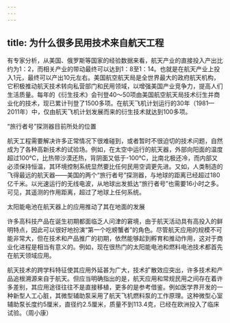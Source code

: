 ```yaml
---
---
---
```

title: 为什么很多民用技术来自航天工程
---




有专家分析，从美国、俄罗斯等国家的经验数据来看，航天产业的直接投入产出比约为1：2，而相关产业的带动最终可以达到1：8至1：14。也就是在航天产业上投入1元，最终可以产出10元左右。美国航空航天局是全世界最大的政府航天机构，它积极推动航天技术转向私营部门和民用领域，以增强美国产业竞争力，提高人们生活质量。每年的《衍生技术》会刊登40～50项由美国航空航天局技术衍生并商业化的技术，现已累计刊登了1500多项。在航天飞机计划运行的30年（1981—2011年）中，仅由航天飞机计划发展而来的衍生技术就达到100多项。

“旅行者号”探测器目前所处的位置



航天工程需要解决许多正常情况下很难碰到，或者暂时不很迫切的技术问题，自然成为了各种高新技术的试验场。例如，在太空中运行的航天器，外部向阳面的温度超过100℃，比热带沙漠还热，背阴面又低于-100℃，比南北极还冷，而内部又必须保持恒温，其环境控制系统显然要比任何民用空调更先进。又如，人类制造的飞得最远的航天器——美国的两个“旅行者号”探测器，与地球的距离已经超过180亿千米。以光速运行的无线电波，从地球出发抵达“旅行者号”也需要16小时之多。可见，其遥测的作用距离，超过了地球上任何系统。

太阳能电池在航天器上的应用推动了其在地面的发展



许多高科技产品在诞生初期都面临乏人问津的窘境，由于航天活动具有高投入的鲜明特点，因此可以很好地扮演“第一个吃螃蟹者”的角色。尽管航天应用的规模不可能非常大，但在技术和产品推广的初期，依然能够起到孵育和推动作用，这对于商业化进程是相当有意义的。例如，现在很热门的太阳能电池和燃料电池技术都首先在航天领域应用。

航天技术的跨学科特征使其应用外延甚为广大，技术扩散效应突出，许多技术和产品追根溯源来自于航天。但应当明确指出的是，航天应用和常规民用之间存在着许多差别，其应用途径往往不是直接移植，更多的是参考借鉴。例如医学界开发的一种新型人工心脏，其微型辅助泵采用了航天飞机燃料泵的工作原理。这种微型心室辅助泵长度约5厘米，直径约2.5厘米，质量不到113.4克，已经在欧洲投入了临床试验。（周小康）